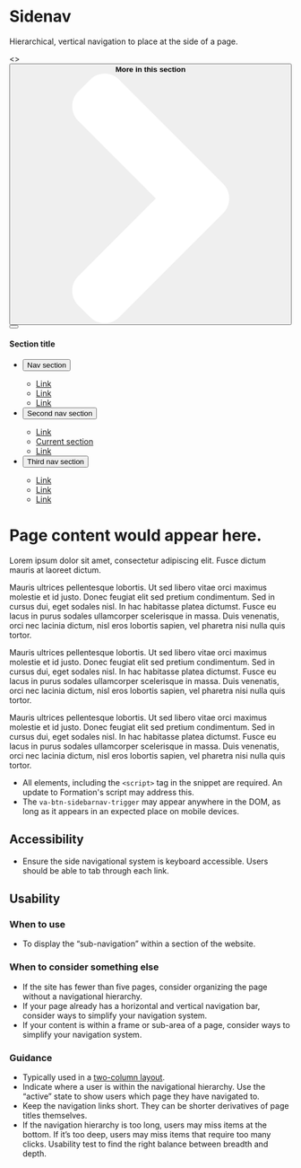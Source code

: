 
<Meta title="Library/Sidenav" />

# Sidenav

Hierarchical, vertical navigation to place at the side of a page.

<Canvas>
  <>
    <div>
      <button type="button" class="va-btn-sidebarnav-trigger" aria-controls="va-detailpage-sidebar">
        <span>
          <b>More in this section</b>
          <svg xmlns="http://www.w3.org/2000/svg" width="444.819" height="444.819" viewBox="0 0 444.819 444.819"><path fill="#ffffff" d="M352.025 196.712L165.885 10.848C159.028 3.615 150.468 0 140.185 0s-18.84 3.62-25.696 10.848l-21.7 21.416c-7.045 7.043-10.567 15.604-10.567 25.692 0 9.897 3.52 18.56 10.566 25.98L231.544 222.41 92.785 361.168c-7.04 7.043-10.563 15.604-10.563 25.693 0 9.9 3.52 18.566 10.564 25.98l21.7 21.417c7.043 7.043 15.612 10.564 25.697 10.564 10.09 0 18.656-3.52 25.697-10.564L352.025 248.39c7.046-7.423 10.57-16.084 10.57-25.98.002-10.09-3.524-18.655-10.57-25.698z"></path></svg>
        </span>
      </button>
    </div>
    <div class="vads-l-grid-container large-screen:vads-u-padding-x--0 vads-u-padding-y--2">
      <div class="vads-l-row vads-u-margin-x--neg2p5">
        <div class="vads-l-col--12 vads-u-padding-x--2p5 medium-screen:vads-l-col--4 large-screen:vads-l-col--3">
          <nav class="va-sidebarnav vads-u-width--full" id="va-detailpage-sidebar">
            <div>
              <button type="button" aria-label="Close this menu" class="va-btn-close-icon va-sidebarnav-close"></button>
              <div class="left-side-nav-title">
                <h4>Section title</h4>
              </div>
              <ul class="usa-accordion">
                <li>
                  <button class="usa-accordion-button" aria-expanded="false" aria-controls="a1">
                    Nav section
                  </button>
                  <div id="a1" class="usa-accordion-content" aria-hidden="true">
                    <ul class="usa-sidenav-list">
                      <li>
                        <a href="#">Link</a>
                      </li>
                      <li>
                        <a href="#">Link</a>
                      </li>
                      <li>
                        <a href="#">Link</a>
                      </li>
                    </ul>
                  </div>
                </li>
                <li>
                  <button class="usa-accordion-button" aria-expanded="true" aria-controls="a2">
                    Second nav section
                  </button>
                  <div id="a2" class="usa-accordion-content" aria-hidden="false">
                    <ul class="usa-sidenav-list">
                      <li>
                        <a href="#">Link</a>
                      </li>
                      <li class="active-level">
                        <a class="usa-current" href="#">Current section</a>
                      </li>
                      <li>
                        <a href="#">Link</a>
                      </li>
                    </ul>
                  </div>
                </li>
                <li>
                  <button class="usa-accordion-button" aria-expanded="false" aria-controls="a3">
                    Third nav section
                  </button>
                  <div id="a3" class="usa-accordion-content" aria-hidden="true">
                    <ul class="usa-sidenav-list">
                      <li>
                        <a href="#">Link</a>
                      </li>
                      <li>
                        <a href="#">Link</a>
                      </li>
                      <li>
                        <a href="#">Link</a>
                      </li>
                    </ul>
                  </div>
                </li>
              </ul>
            </div>
          </nav>
        </div>
        <div class="vads-l-col--12 vads-u-padding-x--2p5 medium-screen:vads-l-col--8 large-screen:vads-l-col--9">
          <div style={{ opacity: 0.5 }}>
            <h1 class="vads-u-margin-top--0">Page content would appear here.</h1>
            <p class="va-introtext"> Lorem ipsum dolor sit amet, consectetur adipiscing elit. Fusce dictum mauris at laoreet dictum.</p>
            <p>Mauris ultrices pellentesque lobortis. Ut sed libero vitae orci maximus molestie et id justo. Donec feugiat elit sed pretium condimentum. Sed in cursus dui, eget sodales nisl. In hac habitasse platea dictumst. Fusce eu lacus in purus sodales ullamcorper scelerisque in massa. Duis venenatis, orci nec lacinia dictum, nisl eros lobortis sapien, vel pharetra nisi nulla quis tortor.  </p>
            <p>Mauris ultrices pellentesque lobortis. Ut sed libero vitae orci maximus molestie et id justo. Donec feugiat elit sed pretium condimentum. Sed in cursus dui, eget sodales nisl. In hac habitasse platea dictumst. Fusce eu lacus in purus sodales ullamcorper scelerisque in massa. Duis venenatis, orci nec lacinia dictum, nisl eros lobortis sapien, vel pharetra nisi nulla quis tortor.  </p>
            <p>Mauris ultrices pellentesque lobortis. Ut sed libero vitae orci maximus molestie et id justo. Donec feugiat elit sed pretium condimentum. Sed in cursus dui, eget sodales nisl. In hac habitasse platea dictumst. Fusce eu lacus in purus sodales ullamcorper scelerisque in massa. Duis venenatis, orci nec lacinia dictum, nisl eros lobortis sapien, vel pharetra nisi nulla quis tortor.  </p>
          </div>
        </div>
      </div>
    </div>
  </>
</Canvas>

* All elements, including the `<script>` tag in the snippet are required. An update to Formation's script may address this.
* The `va-btn-sidebarnav-trigger` may appear anywhere in the DOM, as long as it appears in an expected place on mobile devices.


## Accessibility
* Ensure the side navigational system is keyboard accessible. Users should be able to tab through each link.

## Usability

### When to use
* To display the “sub-navigation” within a section of the website.

### When to consider something else
* If the site has fewer than five pages, consider organizing the page without a navigational hierarchy.
* If your page already has a horizontal and vertical navigation bar, consider ways to simplify your navigation system.
* If your content is within a frame or sub-area of a page, consider ways to simplify your navigation system.

### Guidance
* Typically used in a [two-column layout](/layout/page-templates#two-columns-content-on-right).
* Indicate where a user is within the navigational hierarchy. Use the “active” state to show users which page they have navigated to.
* Keep the navigation links short. They can be shorter derivatives of page titles themselves.
* If the navigation hierarchy is too long, users may miss items at the bottom. If it’s too deep, users may miss items that require too many clicks. Usability test to find the right balance between breadth and depth.
